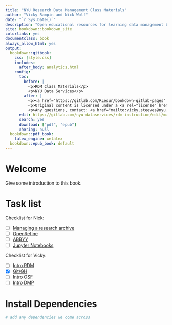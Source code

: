 ```yaml
--- 
title: "NYU Research Data Management Class Materials"
author: "Vicky Rampin and Nick Wolf"
date: "`r Sys.Date()`"
description: "Open educational resources for learning data management best practices"
site: bookdown::bookdown_site
colorlinks: yes
documentclass: book
always_allow_html: yes
output:
  bookdown::gitbook:
    css: [style.css]
    includes:
      after_body: analytics.html
    config:
      toc:
        before: |
          <p>RDM Class Materials</p>
          <p>NYU Data Services</p>
        after: |
          <p><a href="https://gitlab.com/RLesur/bookdown-gitlab-pages" target="blank">Published with bookdown &amp; GitLab</a></p>
          <p>Original content is licensed under a <a rel="license" href="http://creativecommons.org/licenses/by-sa/4.0/">Creative Commons Attribution-ShareAlike 4.0 International License</a>.</p>
          <p>Any questions, contact: <a href="mailto:vicky.steeves@nyu.edu">vicky.steeves@nyu.edu</a></p>
      edit: https://gitlab.com/nyu-dataservices/rdm-instruction/edit/main/%s
      search: yes
      download: ["pdf", "epub"]
      sharing: null
  bookdown::pdf_book:
    latex_engine: xelatex
  bookdown::epub_book: default
---
```


# Welcome {-}

Give some introduction to this book.

# Task list {-}

Checklist for Nick:

- [ ] [Managing a research archive](01-mgmt-rsrch-archive.Rmd)
- [ ] [OpenRefine](02-openrefine.Rmd)
- [ ] [ABBYY](03-abbyy.Rmd)
- [ ] [Jupyter Notebooks](04-jupyter.Rmd)

Checklist for Vicky: 

- [ ] [Intro RDM](00-intro-rdm.Rmd)
- [X] [Git/GH](05-git.Rmd)
- [ ] [Intro OSF](06-osf.Rmd)
- [ ] [Intro DMP](07-dmp.Rmd)

# Install Dependencies {-}

```r
# add any dependencies we come across
```
